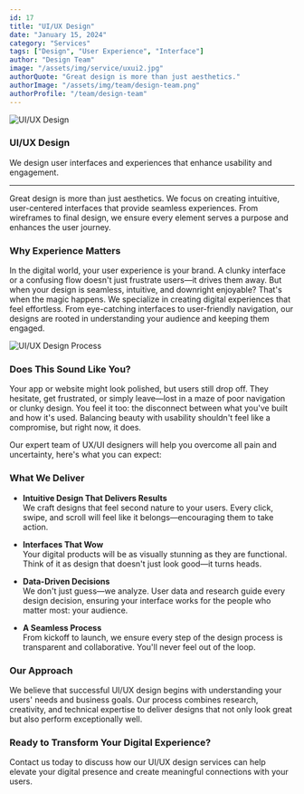 ```yaml
---
id: 17
title: "UI/UX Design"
date: "January 15, 2024"
category: "Services"
tags: ["Design", "User Experience", "Interface"]
author: "Design Team"
image: "/assets/img/service/uxui2.jpg"
authorQuote: "Great design is more than just aesthetics."
authorImage: "/assets/img/team/design-team.png"
authorProfile: "/team/design-team"
---
```


![UI/UX Design](/assets/img/service/uxui2.jpg)

### UI/UX Design

We design user interfaces and experiences that enhance usability and engagement.

---

Great design is more than just aesthetics. We focus on creating intuitive, user-centered interfaces that provide seamless experiences. From wireframes to final design, we ensure every element serves a purpose and enhances the user journey.

### Why Experience Matters

In the digital world, your user experience is your brand. A clunky interface or a confusing flow doesn't just frustrate users—it drives them away. But when your design is seamless, intuitive, and downright enjoyable? That's when the magic happens. We specialize in creating digital experiences that feel effortless. From eye-catching interfaces to user-friendly navigation, our designs are rooted in understanding your audience and keeping them engaged.

![UI/UX Design Process](/assets/img/service/s4_2.jpg)

### Does This Sound Like You?

Your app or website might look polished, but users still drop off. They hesitate, get frustrated, or simply leave—lost in a maze of poor navigation or clunky design. You feel it too: the disconnect between what you've built and how it's used. Balancing beauty with usability shouldn't feel like a compromise, but right now, it does.

Our expert team of UX/UI designers will help you overcome all pain and uncertainty, here's what you can expect:

### What We Deliver

- **Intuitive Design That Delivers Results**  
  We craft designs that feel second nature to your users. Every click, swipe, and scroll will feel like it belongs—encouraging them to take action.

- **Interfaces That Wow**  
  Your digital products will be as visually stunning as they are functional. Think of it as design that doesn't just look good—it turns heads.

- **Data-Driven Decisions**  
  We don't just guess—we analyze. User data and research guide every design decision, ensuring your interface works for the people who matter most: your audience.

- **A Seamless Process**  
  From kickoff to launch, we ensure every step of the design process is transparent and collaborative. You'll never feel out of the loop.

### Our Approach

We believe that successful UI/UX design begins with understanding your users' needs and business goals. Our process combines research, creativity, and technical expertise to deliver designs that not only look great but also perform exceptionally well.

### Ready to Transform Your Digital Experience?

Contact us today to discuss how our UI/UX design services can help elevate your digital presence and create meaningful connections with your users.
